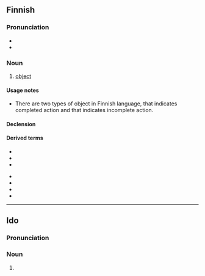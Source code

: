 ==Finnish==

===Pronunciation===
* {{IPA|[ˈo̞bje̞kti]|lang=fi}}
* {{hyphenation|ob|jek|ti|lang=fi}}

===Noun===
{{fi-noun}}

# [[object]]

====Usage notes====
* There are two types of object in Finnish language, {{m|fi|kokonaisobjekti||total object}} that indicates completed action and {{m|fi|osaobjekti||partial object}} that indicates incomplete action. 

====Declension====
{{fi-decl-risti|objekt|||a}}

====Derived terms====
{{der-top}}
* {{l|fi|epäsuora objekti}}
* {{l|fi|kokonaisobjekti}}
* {{l|fi|objektiivinen}}
{{der-mid}}
* {{l|fi|osaobjekti}}
* {{l|fi|seksiobjekti}}
* {{l|fi|seksuaaliobjekti}}
* {{l|fi|sukupuoliobjekti}}
{{der-bottom}}

----

==Ido==

===Pronunciation===
{{io-IPA}}

===Noun===
{{head|io|noun plural form}}

# {{plural of|objekto|lang=io}}